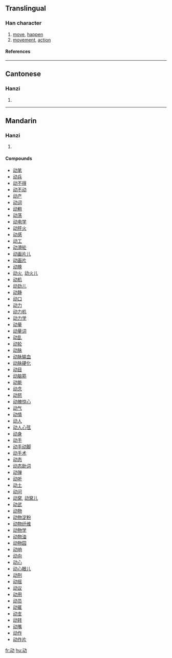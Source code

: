 {{see|動}}

==Translingual==
===Han character===
{{Han char|rn=19|rad=力|as=04|sn=6|four=|canj=一戈大尸 (MIKS)}}
# [[move]], [[happen]]
# [[movement]], [[action]]
====References====
{{Han ref|kx=0146.241|hdz=10367.020|uh=52A8|ud=21160}}
----
==Cantonese==
===Hanzi===
{{yue-hanzi|jyut=|y=dung6}}
# {{defn|Cantonese}}
----
==Mandarin==
===Hanzi===
{{cmn-hanzi|tra=動|pin=[[dòng]] ([[dong4]])|wg=tung<sup>4</sup>}}
# {{defn|Mandarin}}

====Compounds====
*[[动笔]]
*[[动兵]]
*[[动不得]]
*[[动不动]]
*[[动产]]
*[[动词]]
*[[动粗]]
*[[动荡]]
*[[动电学]]
*[[动肝火]]
*[[动感]]
*[[动工]]
*[[动滑轮]]
*[[动画片儿]]
*[[动画片]]
*[[动换]]
*[[动火]], [[动火儿]]
*[[动机]]
*[[动劲儿]]
*[[动静]]
*[[动口]]
*[[动力]]
*[[动力机]]
*[[动力学]]
*[[动量]]
*[[动量词]]
*[[动乱]]
*[[动轮]]
*[[动脉]]
*[[动脉输血]]
*[[动脉硬化]]
*[[动目]]
*[[动脑筋]]
*[[动能]]
*[[动念]]
*[[动怒]]
*[[动魄惊心]]
*[[动气]]
*[[动情]]
*[[动人]]
*[[动人心弦]]
*[[动身]]
*[[动手]]
*[[动手动脚]]
*[[动手术]]
*[[动态]]
*[[动态助词]]
*[[动弹]]
*[[动听]]
*[[动土]]
*[[动问]]
*[[动窝]], [[动窝儿]]
*[[动武]]
*[[动物]]
*[[动物淀粉]]
*[[动物纤维]]
*[[动物学]]
*[[动物油]]
*[[动物园]]
*[[动响]]
*[[动向]]
*[[动心]]
*[[动心眼儿]]
*[[动刑]]
*[[动摇]]
*[[动议]]
*[[动用]]
*[[动员]]
*[[动辄]]
*[[动支]]
*[[动转]]
*[[动嘴]]
*[[动作]]
*[[动作片]]




[[fr:动]]
[[hu:动]]
